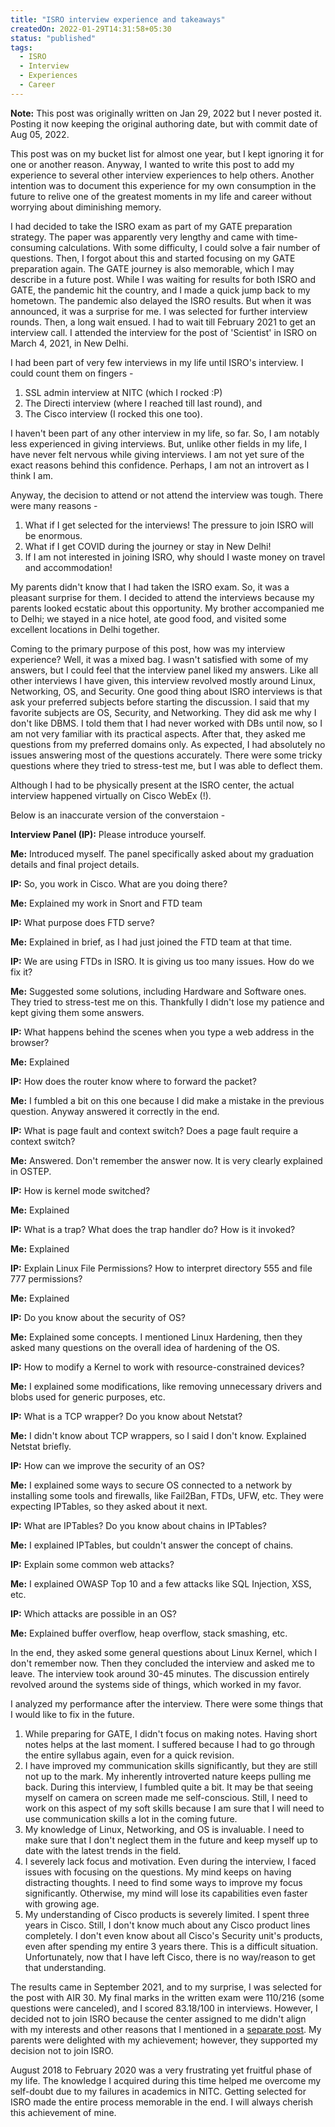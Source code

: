 ```yaml
---
title: "ISRO interview experience and takeaways"
createdOn: 2022-01-29T14:31:58+05:30
status: "published"
tags:
  - ISRO
  - Interview
  - Experiences
  - Career
---
```


**Note:** This post was originally written on Jan 29, 2022 but I never posted
it. Posting it now keeping the original authoring date, but with commit date of
Aug 05, 2022.

This post was on my bucket list for almost one year, but I kept ignoring it for
one or another reason. Anyway, I wanted to write this post to add my experience
to several other interview experiences to help others. Another intention was to
document this experience for my own consumption in the future to relive one of
the greatest moments in my life and career without worrying about diminishing
memory.

I had decided to take the ISRO exam as part of my GATE preparation strategy. The
paper was apparently very lengthy and came with time-consuming calculations.
With some difficulty, I could solve a fair number of questions. Then, I forgot
about this and started focusing on my GATE preparation again. The GATE journey
is also memorable, which I may describe in a future post. While I was waiting
for results for both ISRO and GATE, the pandemic hit the country, and I made a
quick jump back to my hometown. The pandemic also delayed the ISRO results. But
when it was announced, it was a surprise for me. I was selected for further
interview rounds. Then, a long wait ensued. I had to wait till February 2021 to
get an interview call. I attended the interview for the post of 'Scientist' in
ISRO on March 4, 2021, in New Delhi.

I had been part of very few interviews in my life until ISRO's interview. I
could count them on fingers -

1. SSL admin interview at NITC (which I rocked :P)
2. The Directi interview (where I reached till last round), and
3. The Cisco interview (I rocked this one too).

I haven't been part of any other interview in my life, so far. So, I am notably
less experienced in giving interviews. But, unlike other fields in my life, I
have never felt nervous while giving interviews. I am not yet sure of the exact
reasons behind this confidence. Perhaps, I am not an introvert as I think I am.

Anyway, the decision to attend or not attend the interview was tough. There were
many reasons -

1. What if I get selected for the interviews! The pressure to join ISRO will be
   enormous.
2. What if I get COVID during the journey or stay in New Delhi!
3. If I am not interested in joining ISRO, why should I waste money on travel
   and accommodation!

My parents didn't know that I had taken the ISRO exam. So, it was a pleasant
surprise for them. I decided to attend the interviews because my parents looked
ecstatic about this opportunity. My brother accompanied me to Delhi; we stayed
in a nice hotel, ate good food, and visited some excellent locations in Delhi
together.

Coming to the primary purpose of this post, how was my interview experience?
Well, it was a mixed bag. I wasn't satisfied with some of my answers, but I
could feel that the interview panel liked my answers. Like all other interviews
I have given, this interview revolved mostly around Linux, Networking, OS, and
Security. One good thing about ISRO interviews is that ask your preferred
subjects before starting the discussion. I said that my favorite subjects are
OS, Security, and Networking. They did ask me why I don't like DBMS. I told them
that I had never worked with DBs until now, so I am not very familiar with its
practical aspects. After that, they asked me questions from my preferred domains
only. As expected, I had absolutely no issues answering most of the questions
accurately. There were some tricky questions where they tried to stress-test me,
but I was able to deflect them.

Although I had to be physically present at the ISRO center, the actual interview
happened virtually on Cisco WebEx (!).

Below is an inaccurate version of the converstaion -

**Interview Panel (IP):** Please introduce yourself.

**Me:** Introduced myself. The panel specifically asked about my graduation
details and final project details.

**IP:** So, you work in Cisco. What are you doing there?

**Me:** Explained my work in Snort and FTD team

**IP:** What purpose does FTD serve?

**Me:** Explained in brief, as I had just joined the FTD team at that time.

**IP:** We are using FTDs in ISRO. It is giving us too many issues. How do we
fix it?

**Me:** Suggested some solutions, including Hardware and Software ones. They
tried to stress-test me on this. Thankfully I didn't lose my patience and kept
giving them some answers.

**IP:** What happens behind the scenes when you type a web address in the
browser?

**Me:** Explained

**IP:** How does the router know where to forward the packet?

**Me:** I fumbled a bit on this one because I did make a mistake in the previous
question. Anyway answered it correctly in the end.

**IP:** What is page fault and context switch? Does a page fault require a
context switch?

**Me:** Answered. Don't remember the answer now. It is very clearly explained in
OSTEP.

**IP:** How is kernel mode switched?

**Me:** Explained

**IP:** What is a trap? What does the trap handler do? How is it invoked?

**Me:** Explained

**IP:** Explain Linux File Permissions? How to interpret directory 555 and file
777 permissions?

**Me:** Explained

**IP:** Do you know about the security of OS?

**Me:** Explained some concepts. I mentioned Linux Hardening, then they asked
many questions on the overall idea of hardening of the OS.

**IP:** How to modify a Kernel to work with resource-constrained devices?

**Me:** I explained some modifications, like removing unnecessary drivers and
blobs used for generic purposes, etc.

**IP:** What is a TCP wrapper? Do you know about Netstat?

**Me:** I didn't know about TCP wrappers, so I said I don't know. Explained
Netstat briefly.

**IP:** How can we improve the security of an OS?

**Me:** I explained some ways to secure OS connected to a network by installing
some tools and firewalls, like Fail2Ban, FTDs, UFW, etc. They were expecting
IPTables, so they asked about it next.

**IP:** What are IPTables? Do you know about chains in IPTables?

**Me:** I explained IPTables, but couldn't answer the concept of chains.

**IP:** Explain some common web attacks?

**Me:** I explained OWASP Top 10 and a few attacks like SQL Injection, XSS, etc.

**IP:** Which attacks are possible in an OS?

**Me:** Explained buffer overflow, heap overflow, stack smashing, etc.

In the end, they asked some general questions about Linux Kernel, which I don't
remember now. Then they concluded the interview and asked me to leave. The
interview took around 30-45 minutes. The discussion entirely revolved around the
systems side of things, which worked in my favor.

I analyzed my performance after the interview. There were some things that I
would like to fix in the future.

1. While preparing for GATE, I didn't focus on making notes. Having short notes
   helps at the last moment. I suffered because I had to go through the entire
   syllabus again, even for a quick revision.
2. I have improved my communication skills significantly, but they are still not
   up to the mark. My inherently introverted nature keeps pulling me back.
   During this interview, I fumbled quite a bit. It may be that seeing myself on
   camera on screen made me self-conscious. Still, I need to work on this aspect
   of my soft skills because I am sure that I will need to use communication
   skills a lot in the coming future.
3. My knowledge of Linux, Networking, and OS is invaluable. I need to make sure
   that I don't neglect them in the future and keep myself up to date with the
   latest trends in the field.
4. I severely lack focus and motivation. Even during the interview, I faced
   issues with focusing on the questions. My mind keeps on having distracting
   thoughts. I need to find some ways to improve my focus significantly.
   Otherwise, my mind will lose its capabilities even faster with growing age.
5. My understanding of Cisco products is severely limited. I spent three years
   in Cisco. Still, I don't know much about any Cisco product lines completely.
   I don't even know about all Cisco's Security unit's products, even after
   spending my entire 3 years there. This is a difficult situation.
   Unfortunately, now that I have left Cisco, there is no way/reason to get that
   understanding.

The results came in September 2021, and to my surprise, I was selected for the
post with AIR 30. My final marks in the written exam were 110/216 (some
questions were canceled), and I scored 83.18/100 in interviews. However, I
decided not to join ISRO because the center assigned to me didn't align with my
interests and other reasons that I mentioned in a
[separate post](/notes/why-i-decided-to-not-join-isro/). My parents were
delighted with my achievement; however, they supported my decision not to join
ISRO.

August 2018 to February 2020 was a very frustrating yet fruitful phase of my
life. The knowledge I acquired during this time helped me overcome my self-doubt
due to my failures in academics in NITC. Getting selected for ISRO made the
entire process memorable in the end. I will always cherish this achievement of
mine.
